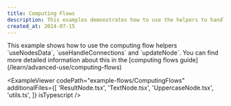 ```yaml
---
title: Computing Flows
description: This examples demonstrates how to use the helpers to handle data flow
created_at: 2024-07-15
---
```



<ExampleLayout>
This example shows how to use the computing flow helpers `useNodesData`, `useHandleConnections` and `updateNode`. You can find more detailed information about this in the [computing flows guide](/learn/advanced-use/computing-flows)

<ExampleViewer
  codePath="example-flows/ComputingFlows"
  additionalFiles={[
    'ResultNode.tsx',
    'TextNode.tsx',
    'UppercaseNode.tsx',
    'utils.ts',
  ]}
  isTypescript
/>

</ExampleLayout>
